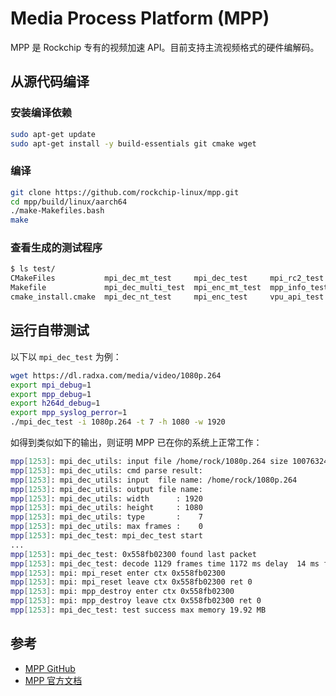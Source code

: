# Media Process Platform (MPP)

MPP 是 Rockchip 专有的视频加速 API。目前支持主流视频格式的硬件编解码。

## 从源代码编译

### 安装编译依赖

```bash
sudo apt-get update
sudo apt-get install -y build-essentials git cmake wget
```

### 编译

```bash
git clone https://github.com/rockchip-linux/mpp.git
cd mpp/build/linux/aarch64
./make-Makefiles.bash
make
```

### 查看生成的测试程序

```bash
$ ls test/
CMakeFiles           mpi_dec_mt_test     mpi_dec_test     mpi_rc2_test
Makefile             mpi_dec_multi_test  mpi_enc_mt_test  mpp_info_test
cmake_install.cmake  mpi_dec_nt_test     mpi_enc_test     vpu_api_test
```

## 运行自带测试

以下以 `mpi_dec_test` 为例：

```bash
wget https://dl.radxa.com/media/video/1080p.264
export mpi_debug=1
export mpp_debug=1
export h264d_debug=1
export mpp_syslog_perror=1
./mpi_dec_test -i 1080p.264 -t 7 -h 1080 -w 1920
```

如得到类似如下的输出，则证明 MPP 已在你的系统上正常工作：

```bash
mpp[1253]: mpi_dec_utils: input file /home/rock/1080p.264 size 10076324
mpp[1253]: mpi_dec_utils: cmd parse result:
mpp[1253]: mpi_dec_utils: input  file name: /home/rock/1080p.264
mpp[1253]: mpi_dec_utils: output file name:
mpp[1253]: mpi_dec_utils: width      : 1920
mpp[1253]: mpi_dec_utils: height     : 1080
mpp[1253]: mpi_dec_utils: type       :    7
mpp[1253]: mpi_dec_utils: max frames :    0
mpp[1253]: mpi_dec_test: mpi_dec_test start
...
mpp[1253]: mpi_dec_test: 0x558fb02300 found last packet
mpp[1253]: mpi_dec_test: decode 1129 frames time 1172 ms delay  14 ms fps 962.62
mpp[1253]: mpi: mpi_reset enter ctx 0x558fb02300
mpp[1253]: mpi: mpi_reset leave ctx 0x558fb02300 ret 0
mpp[1253]: mpi: mpp_destroy enter ctx 0x558fb02300
mpp[1253]: mpi: mpp_destroy leave ctx 0x558fb02300 ret 0
mpp[1253]: mpi_dec_test: test success max memory 19.92 MB
```

## 参考

- [MPP GitHub](https://github.com/rockchip-linux/mpp)
- [MPP 官方文档](https://opensource.rock-chips.com/wiki_Mpp)
